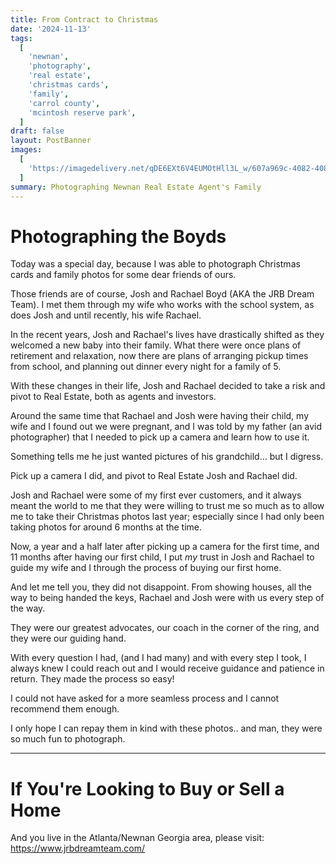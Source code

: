```yaml
---
title: From Contract to Christmas
date: '2024-11-13'
tags:
  [
    'newnan',
    'photography',
    'real estate',
    'christmas cards',
    'family',
    'carrol county',
    'mcintosh reserve park',
  ]
draft: false
layout: PostBanner
images:
  [
    'https://imagedelivery.net/qDE6EXt6V4EUMOtHll3L_w/607a969c-4082-4082-ba4b-b7e1dae61400/2x1Banner',
  ]
summary: Photographing Newnan Real Estate Agent's Family
---
```


# Photographing the Boyds

Today was a special day, because I was able to photograph Christmas cards and family photos for some dear friends of ours.

Those friends are of course, Josh and Rachael Boyd (AKA the JRB Dream Team). I met them through my wife who works with the school system, as does Josh and until recently, his wife Rachael.

In the recent years, Josh and Rachael's lives have drastically shifted as they welcomed a new baby into their family. What there were once plans of retirement and relaxation, now there are plans of arranging pickup times from school, and planning out dinner every night for a family of 5.

With these changes in their life, Josh and Rachael decided to take a risk and pivot to Real Estate, both as agents and investors.

Around the same time that Rachael and Josh were having their child, my wife and I found out we were pregnant, and I was told by my father (an avid photographer) that I needed to pick up a camera and learn how to use it.

Something tells me he just wanted pictures of his grandchild... but I digress.

Pick up a camera I did, and pivot to Real Estate Josh and Rachael did.

Josh and Rachael were some of my first ever customers, and it always meant the world to me that they were willing to trust me so much as to allow me to take their Christmas photos last year; especially since I had only been taking photos for around 6 months at the time.

Now, a year and a half later after picking up a camera for the first time, and 11 months after having our first child, I put _my_ trust in Josh and Rachael to guide my wife and I through the process of buying our first home.

And let me tell you, they did not disappoint. From showing houses, all the way to being handed the keys, Rachael and Josh were with us every step of the way.

They were our greatest advocates, our coach in the corner of the ring, and they were our guiding hand.

With every question I had, (and I had many) and with every step I took, I always knew I could reach out and I would receive guidance and patience in return. They made the process so easy!

I could not have asked for a more seamless process and I cannot recommend them enough.

I only hope I can repay them in kind with these photos.. and man, they were so much fun to photograph.

---

# If You're Looking to Buy or Sell a Home

And you live in the Atlanta/Newnan Georgia area, please visit: https://www.jrbdreamteam.com/
